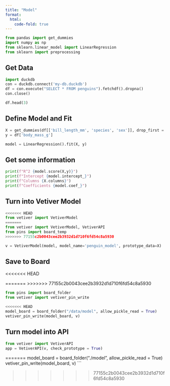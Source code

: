 ```yaml
---
title: "Model"
format:
  html:
    code-fold: true
---
```


```python
from pandas import get_dummies
import numpy as np
from sklearn.linear_model import LinearRegression
from sklearn import preprocessing
```

## Get Data

```python
import duckdb
con = duckdb.connect('my-db.duckdb')
df = con.execute("SELECT * FROM penguins").fetchdf().dropna()
con.close()

df.head(3)
```

## Define Model and Fit

```python
X = get_dummies(df[['bill_length_mm', 'species', 'sex']], drop_first = True)
y = df['body_mass_g']

model = LinearRegression().fit(X, y)
```

## Get some information

```python
print(f"R^2 {model.score(X,y)}")
print(f"Intercept {model.intercept_}")
print(f"Columns {X.columns}")
print(f"Coefficients {model.coef_}")
```

## Turn into Vetiver Model

```python
<<<<<<< HEAD
from vetiver import VetiverModel
=======
from vetiver import VetiverModel, VetiverAPI
from pins import board_temp
>>>>>>> 77155c2b0043cee2b3932d1d710f6fd54c8a5930

v = VetiverModel(model, model_name='penguin_model', prototype_data=X)
```

## Save to Board
<<<<<<< HEAD

=======
>>>>>>> 77155c2b0043cee2b3932d1d710f6fd54c8a5930
```python
from pins import board_folder
from vetiver import vetiver_pin_write

<<<<<<< HEAD
model_board = board_folder("/data/model", allow_pickle_read = True)
vetiver_pin_write(model_board, v)
```

## Turn model into API
```python
from vetiver import VetiverAPI
app = VetiverAPI(v, check_prototype = True)
```


=======
model_board = board_folder("./model", allow_pickle_read = True)
vetiver_pin_write(model_board, v)
```

>>>>>>> 77155c2b0043cee2b3932d1d710f6fd54c8a5930
